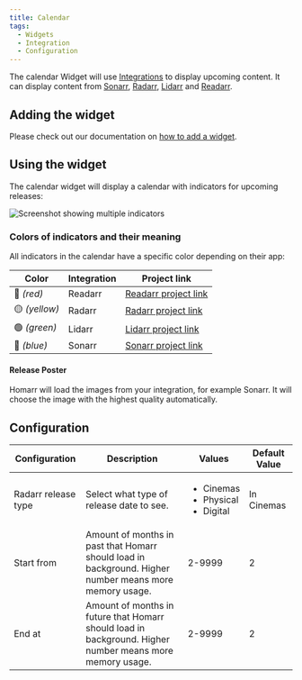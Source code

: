 ```yaml
---
title: Calendar
tags:
  - Widgets
  - Integration
  - Configuration
---
```


The calendar Widget will use [Integrations](/docs/category/integrations) to display upcoming content.
It can display content from [Sonarr](/docs/1.29.0/integrations/servarr#sonarr),
[Radarr](/docs/1.29.0/integrations/servarr#radarr),
[Lidarr](/docs/1.29.0/integrations/servarr#lidarr) and
[Readarr](/docs/1.29.0/integrations/servarr#readarr).

## Adding the widget
Please check out our documentation on [how to add a widget](/docs/getting-started/after-the-installation#embed-integration-data-using-widgets).

## Using the widget
The calendar widget will display a calendar with indicators for upcoming releases:

![Screenshot showing multiple indicators](./img/screenshot.png)

### Colors of indicators and their meaning
All indicators in the calendar have a specific color depending on their app:

| Color          | Integration | Project link                                 |
| -------------- | ----------- | -------------------------------------------- |
| 🔴 *(red)*    | Readarr     | [Readarr project link](https://readarr.com/) |
| 🟡 *(yellow)* | Radarr      | [Radarr project link](https://radarr.video/) |
| 🟢 *(green)*  | Lidarr      | [Lidarr project link](https://lidarr.audio/) |
| 🔵 *(blue)*   | Sonarr      | [Sonarr project link](https://sonarr.tv/)    |

#### Release Poster
Homarr will load the images from your integration, for example Sonarr.
It will choose the image with the highest quality automatically.

## Configuration

| Configuration       | Description                                                                                  | Values                                                     | Default Value |
| ------------------- | -------------------------------------------------------------------------------------------- | ---------------------------------------------------------- | ------------- |
| Radarr release type | Select what type of release date to see.                                                     | <ul><li>Cinemas</li><li>Physical</li><li>Digital</li></ul> | In Cinemas    |
| Start from          | Amount of months in past that Homarr should load in background. Higher number means more memory usage.   | 2-9999                                                     | 2             |
| End at              | Amount of months in future that Homarr should load in background. Higher number means more memory usage. | 2-9999                                                     | 2             |
